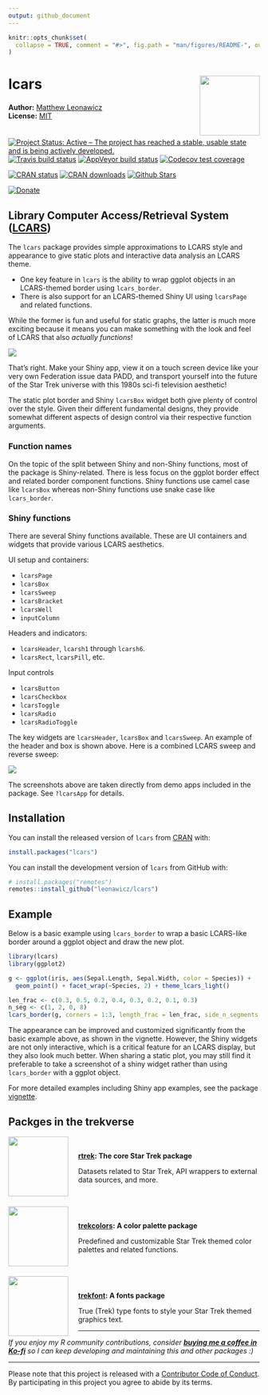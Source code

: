 ```yaml
---
output: github_document
---
```


<!-- README.md is generated from README.Rmd. Please edit that file -->

```r
knitr::opts_chunk$set(
  collapse = TRUE, comment = "#>", fig.path = "man/figures/README-", out.width = "100%", message = FALSE, warning = FALSE, error = FALSE
)
```

# lcars <img src="man/figures/logo.png" style="margin-left:10px;margin-bottom:5px;" width="120" align="right">
**Author:** [Matthew Leonawicz](https://leonawicz.github.io/blog/) <a href="https://orcid.org/0000-0001-9452-2771" target="orcid.widget">
<image class="orcid" src="https://members.orcid.org/sites/default/files/vector_iD_icon.svg" height="16"></a>
<br/>
**License:** [MIT](https://opensource.org/licenses/MIT)<br/>

[![Project Status: Active – The project has reached a stable, usable state and is being actively developed.](http://www.repostatus.org/badges/latest/active.svg)](http://www.repostatus.org/#active)
[![Travis build status](https://travis-ci.org/leonawicz/lcars.svg?branch=master)](https://travis-ci.org/leonawicz/lcars)
[![AppVeyor build status](https://ci.appveyor.com/api/projects/status/github/leonawicz/lcars?branch=master&svg=true)](https://ci.appveyor.com/project/leonawicz/lcars)
[![Codecov test coverage](https://codecov.io/gh/leonawicz/lcars/branch/master/graph/badge.svg)](https://codecov.io/gh/leonawicz/lcars?branch=master)

[![CRAN status](http://www.r-pkg.org/badges/version/lcars)](https://cran.r-project.org/package=lcars)
[![CRAN downloads](http://cranlogs.r-pkg.org/badges/grand-total/lcars)](https://cran.r-project.org/package=lcars) 
[![Github Stars](https://img.shields.io/github/stars/leonawicz/lcars.svg?style=social&label=Github)](https://github.com/leonawicz/lcars)

[![Donate](https://img.shields.io/badge/Donate-Buy%20me%20a%20coffee-yellowgreen.svg)](https://ko-fi.com/leonawicz)

## Library Computer Access/Retrieval System ([LCARS](https://en.wikipedia.org/wiki/LCARS))

The `lcars` package provides simple approximations to LCARS style and appearance to give static plots and interactive data analysis an LCARS theme.

*    One key feature in `lcars` is the ability to wrap ggplot objects in an LCARS-themed border using `lcars_border`.
*    There is also support for an LCARS-themed Shiny UI using `lcarsPage` and related functions.

While the former is fun and useful for static graphs, the latter is much more exciting because it means you can make something with the look and feel of LCARS that also *actually functions*!

![](man/figures/README-banner.png)

That's right. Make your Shiny app, view it on a touch screen device like your very own Federation issue data PADD, and transport yourself into the future of the Star Trek universe with this 1980s sci-fi television aesthetic!

The static plot border and Shiny `lcarsBox` widget both give plenty of control over the style. Given their different fundamental designs, they provide somewhat different aspects of design control via their respective function arguments.

### Function names

On the topic of the split between Shiny and non-Shiny functions, most of the package is Shiny-related. There is less focus on the ggplot border effect and related border component functions. Shiny functions use camel case like `lcarsBox` whereas non-Shiny functions use snake case like `lcars_border`.

### Shiny functions

There are several Shiny functions available. These are UI containers and widgets that provide various LCARS aesthetics.

UI setup and containers:

* `lcarsPage`
* `lcarsBox`
* `lcarsSweep`
* `lcarsBracket`
* `lcarsWell`
* `inputColumn`

Headers and indicators:

* `lcarsHeader`, `lcarsh1` through `lcarsh6`.
* `lcarsRect`, `lcarsPill`, etc.

Input controls

* `lcarsButton`
* `lcarsCheckbox`
* `lcarsToggle`
* `lcarsRadio`
* `lcarsRadioToggle`


The key widgets are `lcarsHeader`, `lcarsBox` and `lcarsSweep`. An example of the header and box is shown above. Here is a combined LCARS sweep and reverse sweep:

![](man/figures/README-sweep.png)

The screenshots above are taken directly from demo apps included in the package. See `?lcarsApp` for details.

## Installation

You can install the released version of `lcars` from [CRAN](https://CRAN.R-project.org) with:

``` r
install.packages("lcars")
```

You can install the development version of `lcars` from GitHub with:

``` r
# install.packages("remotes")
remotes::install_github("leonawicz/lcars")
```

## Example

Below is a basic example using `lcars_border` to wrap a basic LCARS-like border around a ggplot object and draw the new plot.

```r
library(lcars)
library(ggplot2)

g <- ggplot(iris, aes(Sepal.Length, Sepal.Width, color = Species)) + 
  geom_point() + facet_wrap(~Species, 2) + theme_lcars_light()

len_frac <- c(0.3, 0.5, 0.2, 0.4, 0.3, 0.2, 0.1, 0.3)
n_seg <- c(1, 2, 0, 8)
lcars_border(g, corners = 1:3, length_frac = len_frac, side_n_segments = n_seg)
```

The appearance can be improved and customized significantly from the basic example above, as shown in the vignette. However, the Shiny widgets are not only interactive, which is a critical feature for an LCARS display, but they also look much better. When sharing a static plot, you may still find it preferable to take a screenshot of a shiny widget rather than using `lcars_border` with a ggplot object.

For more detailed examples including Shiny app examples, see the package [vignette](https://leonawicz.github.io/lcars/articles/lcars.html).

## Packges in the trekverse

<div class="row">
<div class="col-sm-2">
<a href="https://github.com/leonawicz/rtrek"><img src="https://raw.githubusercontent.com/leonawicz/rtrek/master/man/figures/logo.png" style="margin-right:20px;margin-bottom:0;" width="120" align="left"></a>
</div>
<div class="col-sm-10">
<h4 style="padding:30px 0 0 0;margin-top:5px;margin-bottom:5px;"><a href="https://github.com/leonawicz/rtrek">rtrek</a>: The core Star Trek package</h4>
Datasets related to Star Trek, API wrappers to external data sources, and more.
</div></div>
<br/>
<div class="row">
<div class="col-sm-2">
<a href="https://github.com/leonawicz/trekcolors"><img src="https://raw.githubusercontent.com/leonawicz/trekcolors/master/man/figures/logo.png" style="margin-right:20px;margin-bottom:0;" width="120" align="left"></a>
</div>
<div class="col-sm-10">
<h4 style="padding:30px 0 0 0;margin-top:5px;margin-bottom:5px;"><a href="https://github.com/leonawicz/trekcolors">trekcolors</a>: A color palette package</h4>
Predefined and customizable Star Trek themed color palettes and related functions.
</div></div>
<br/>
<div class="row">
<div class="col-sm-2">
<a href="https://github.com/leonawicz/trekfont"><img src="https://raw.githubusercontent.com/leonawicz/trekfont/master/man/figures/logo.png" style="margin-right:20px;margin-bottom:0;" width="120" align="left"></a>
</div>
<div class="col-sm-10">
<h4 style="padding:30px 0 0 0;margin-top:5px;margin-bottom:5px;"><a href="https://github.com/leonawicz/trekfont">trekfont</a>: A fonts package</h4>
True (Trek) type fonts to style your Star Trek themed graphics text.
</div></div>

---

*If you enjoy my R community contributions, consider* ***[buying me a coffee in Ko-fi](https://ko-fi.com/leonawicz)*** *so I can keep developing and maintaining this and other packages :)*

---

Please note that this project is released with a [Contributor Code of Conduct](https://leonawicz.github.io/lcars/CODE_OF_CONDUCT.html). By participating in this project you agree to abide by its terms.
